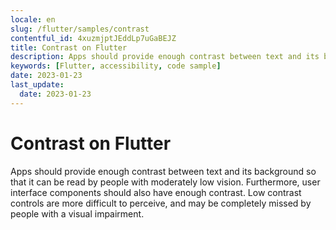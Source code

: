 ```yaml
---
locale: en
slug: /flutter/samples/contrast
contentful_id: 4xuzmjptJEddLp7uGaBEJZ
title: Contrast on Flutter
description: Apps should provide enough contrast between text and its background so that it can be read by people with moderately low vision.
keywords: [Flutter, accessibility, code sample]
date: 2023-01-23
last_update:
  date: 2023-01-23
---
```


# Contrast on Flutter

Apps should provide enough contrast between text and its background so that it can be read by people with moderately low vision. Furthermore, user interface components should also have enough contrast. Low contrast controls are more difficult to perceive, and may be completely missed by people with a visual impairment.

<CodeSample id="screen-contrast" platform="flutter" locale="en"/>
